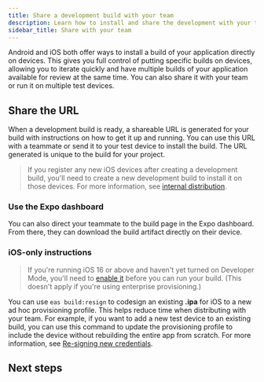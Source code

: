 ```yaml
---
title: Share a development build with your team
description: Learn how to install and share the development with your team or run it on multiple devices.
sidebar_title: Share with your team
---
```



Android and iOS both offer ways to install a build of your application directly on devices. This gives you full control of putting specific builds on devices, allowing you to iterate quickly and have multiple builds of your application available for review at the same time. You can also share it with your team or run it on multiple test devices.

## Share the URL

When a development build is ready, a shareable URL is generated for your build with instructions on how to get it up and running. You can use this URL with a teammate or send it to your test device to install the build. The URL generated is unique to the build for your project.

<ImageSpotlight
  alt="An example of shareable development build URL after the Android internal distribution build is ready."
  src="/static/images/share-dev-build/shareable-url.png"
/>

> If you register any new iOS devices after creating a development build, you'll need to create a new development build to install it on those devices. For more information, see [internal distribution](/build/internal-distribution/).

### Use the Expo dashboard

You can also direct your teammate to the build page in the Expo dashboard. From there, they can download the build artifact directly on their device.

<ImageSpotlight
  alt="An example of shareable development build URL from Expo dashboard."
  src="/static/images/share-dev-build/expo-dashboard.png"
/>

### iOS-only instructions

> If you're running iOS 16 or above and haven't yet turned on Developer Mode, you'll need to [enable it](/guides/ios-developer-mode) before you can run your build. (This doesn't apply if you're using enterprise provisioning.)

You can use `eas build:resign` to codesign an existing **.ipa** for iOS to a new ad hoc provisioning profile. This helps reduce time when distributing with your team. For example, if you want to add a new test device to an existing build, you can use this command to update the provisioning profile to include the device without rebuilding the entire app from scratch. For more information, see [Re-signing new credentials](/app-signing/app-credentials/#re-signing-new-credentials).

## Next steps

<BoxLink
  title="Parallel installation"
  description="Learn about having a development build and a production build installed on the same device."
  href="/home/develop/development-builds/parallel-installation"
/>

<BoxLink
  title="Sharing pre-release versions of your app"
  description="Learn more about sharing pre-release versions of your app."
  href="/guides/sharing-preview-releases"
/>
